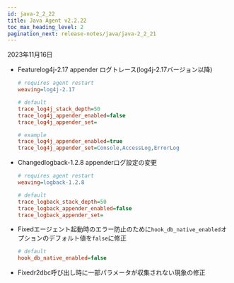 ```yaml
---
id: java-2_2_22
title: Java Agent v2.2.22
toc_max_heading_level: 2
pagination_next: release-notes/java/java-2_2_21
---
```


2023年11月16日

-   <Status>Feature</Status>log4j-2.17 appender ログトレース(log4j-2.17バージョン以降)

    ```ini title='whatap.conf'
    # requires agent restart
    weaving=log4j-2.17

    # default
    trace_log4j_stack_depth=50
    trace_log4j_appender_enabled=false
    trace_log4j_appender_set=

    # example
    trace_log4j_appender_enabled=true
    trace_log4j_appender_set=Console,AccessLog,ErrorLog
    ```

-   <Status>Changed</Status>logback-1.2.8 appenderログ設定の変更

    ```ini title='whatap.conf'
    # requires agent restart
    weaving=logback-1.2.8

    # default
    trace_logback_stack_depth=50
    trace_logback_appender_enabled=false
    trace_logback_appender_set=
    ```

-   <Status>Fixed</Status>エージェント起動時のエラー防止のために<code>hook_db_native_enabled</code>オプションのデフォルト値を<code>false</code>に修正

    ```ini title='whatap.conf'
    # default
    hook_db_native_enabled=false
    ```

-   <Status>Fixed</Status>r2dbc呼び出し時に一部パラメータが収集されない現象の修正
